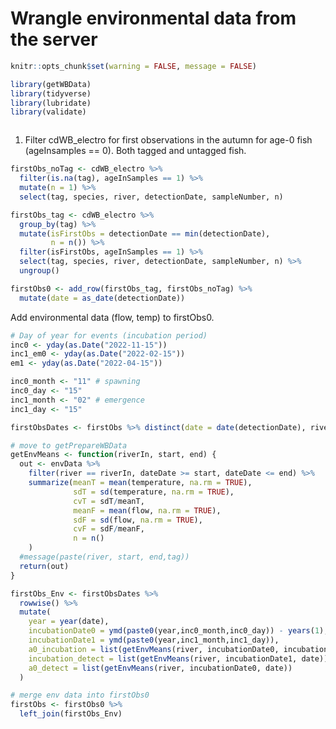 # Wrangle environmental data from the server {#wrangleEnvData}

```r
knitr::opts_chunk$set(warning = FALSE, message = FALSE)
```

```r
library(getWBData)
library(tidyverse)
library(lubridate)
library(validate)
```


```r

```

1. Filter cdWB_electro for first observations in the autumn for age-0 fish (ageInsamples == 0). Both tagged and untagged fish.
```r

firstObs_noTag <- cdWB_electro %>%
  filter(is.na(tag), ageInSamples == 1) %>%
  mutate(n = 1) %>%
  select(tag, species, river, detectionDate, sampleNumber, n) 

firstObs_tag <- cdWB_electro %>%
  group_by(tag) %>%
  mutate(isFirstObs = detectionDate == min(detectionDate),
         n = n()) %>%
  filter(isFirstObs, ageInSamples == 1) %>%
  select(tag, species, river, detectionDate, sampleNumber, n) %>%
  ungroup()

firstObs0 <- add_row(firstObs_tag, firstObs_noTag) %>%
  mutate(date = as_date(detectionDate))


```

Add environmental data (flow, temp) to firstObs0.
```r

# Day of year for events (incubation period)
inc0 <- yday(as.Date("2022-11-15"))
inc1_em0 <- yday(as.Date("2022-02-15"))
em1 <- yday(as.Date("2022-04-15"))

inc0_month <- "11" # spawning
inc0_day <- "15"
inc1_month <- "02" # emergence
inc1_day <- "15"

firstObsDates <- firstObs %>% distinct(date = date(detectionDate), river)

# move to getPrepareWBData
getEnvMeans <- function(riverIn, start, end) { 
  out <- envData %>% 
    filter(river == riverIn, dateDate >= start, dateDate <= end) %>%
    summarize(meanT = mean(temperature, na.rm = TRUE),
              sdT = sd(temperature, na.rm = TRUE), 
              cvT = sdT/meanT,
              meanF = mean(flow, na.rm = TRUE),
              sdF = sd(flow, na.rm = TRUE),
              cvF = sdF/meanF,
              n = n()
    )
  #message(paste(river, start, end,tag))
  return(out)
}

firstObs_Env <- firstObsDates %>%
  rowwise() %>%
  mutate(
    year = year(date),
    incubationDate0 = ymd(paste0(year,inc0_month,inc0_day)) - years(1),
    incubationDate1 = ymd(paste0(year,inc1_month,inc1_day)),
    a0_incubation = list(getEnvMeans(river, incubationDate0, incubationDate1)),
    incubation_detect = list(getEnvMeans(river, incubationDate1, date)),
    a0_detect = list(getEnvMeans(river, incubationDate0, date))
  )

# merge env data into firstObs0
firstObs <- firstObs0 %>%
  left_join(firstObs_Env)

```


```r

```

